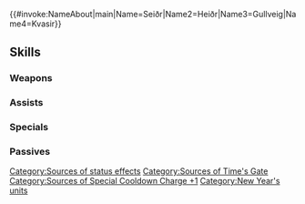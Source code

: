 {{#invoke:NameAbout|main|Name=Seiðr|Name2=Heiðr|Name3=Gullveig|Name4=Kvasir}}{{HeroPage Tabs}}
{{Hero Infobox
|Name=Seiðr
|Title=Time's Goddesses
|WeaponType=Blue Tome
|MoveType=Flying
|secondPerson=Heiðr
|Origin=Fire Emblem Heroes
|Gender=FF
|duo=Grants【Time's Gate】and "Special cooldown charge +1 per attack during combat (only highest value applied; does not stack)" to unit and allies within 4 spaces of unit for 1 turn.<br><br>【Time's Gate】<br>Allies within 4 spaces of unit can move to a space adjacent to unit (that turn only).
|Duel=205
|actorEN=Valeria Rodriguez,Alice Himora
|actorJP=羊宮妃那,三森すずこ
|artist=cuboon
|additionDate=December 28, 2023
|releaseDate=January 1, 2024
|cv1=0
|cv2=700100
|TagID=比翼セイズ
|InternalID=1041
|Properties=special,duo,tiara
|description=Seiðr and Heiðr, goddesses of the realm of light. The two of them, who are like sisters, have come to bless the new year with light.
}}
{{Stats Page
|Lv1HP=18|Lv1ATK=8|Lv1SPD=7|Lv1DEF=4|Lv1RES=13
|GRHP=50|GRATK=90|GRSPD=50|GRDEF=30|GRRES=75
}}
==Skills==
===Weapons===
{{Weapons Table
|weapon1=Light
|weapon1Default=1
|weapon1Unlock=1
|weapon2=Ellight
|weapon2Default=2
|weapon2Unlock=2
|weapon3=Shine
|weapon3Default=4
|weapon3Unlock=3
|weapon4=Goddess Temari
|weapon4Default=5
|weapon4Unlock=5
}}
===Assists===
{{Assists Table}}
===Specials===
{{Specials Table
|special1=Chilling Wind
|special1Default=4
|special1Unlock=3
|special2=Iceberg
|special2Unlock=4
}}
===Passives===
{{Passives Table
|passiveA1=Warding Blow 1
|passiveA2=Mirror Strike 1
|passiveA3=Mirror Strike 2
|passiveA4=Remote Mirror
|passiveA1Unlock=2
|passiveA2Unlock=3
|passiveA3Unlock=4
|passiveA4Unlock=5
|passiveB1=Sabotage Res 1
|passiveB2=Sabotage Res 2
|passiveB3=Sabotage Res 3
|passiveB4=Sabotage S/R 3
|passiveB1Unlock=2
|passiveB2Unlock=3
|passiveB3Unlock=4
|passiveB4Unlock=5
|passiveC1=Future-Sighted
|passiveC1Unlock=5
}}
{{Heroes Navbox}}[[Category:Sources of status effects]][[Category:Sources of Time's Gate]][[Category:Sources of Special Cooldown Charge +1]]
[[Category:New Year's units]]